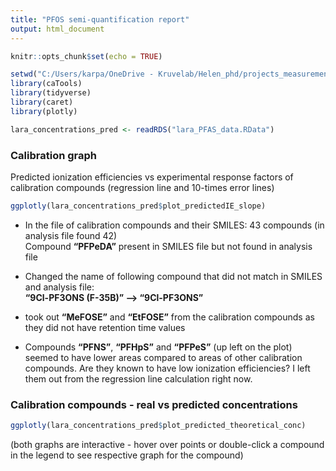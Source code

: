 ```yaml
---
title: "PFOS semi-quantification report"
output: html_document
---
```


```r
knitr::opts_chunk$set(echo = TRUE)

setwd("C:/Users/karpa/OneDrive - Kruvelab/Helen_phd/projects_measurements/Lara_PFAS")
library(caTools)
library(tidyverse)
library(caret)
library(plotly)

lara_concentrations_pred <- readRDS("lara_PFAS_data.RData")


```

### Calibration graph

Predicted ionization efficiencies vs experimental response factors of calibration compounds
(regression line and 10-times error lines)

```r
ggplotly(lara_concentrations_pred$plot_predictedIE_slope)

```



+ In the file of calibration compounds and their SMILES: 43 compounds (in analysis file found 42)  
Compound **"PFPeDA"** present in SMILES file but not found in analysis file

+ Changed the name of following compound that did not match in SMILES and analysis file:  
 **"9Cl-PF3ONS (F-35B)" --> "9Cl-PF3ONS"**

+ took out  **"MeFOSE"** and **"EtFOSE"** from the calibration compounds as they did not have retention time values

+ Compounds **"PFNS"**, **"PFHpS"** and **"PFPeS"** (up left on the plot) seemed to have lower areas compared to areas of other calibration compounds. Are they known to have low ionization efficiencies? I left them out from the regression line calculation right now.



### Calibration compounds - real vs predicted concentrations

```r
ggplotly(lara_concentrations_pred$plot_predicted_theoretical_conc)

```

(both graphs are interactive - hover over points or double-click a compound in the legend to see respective graph for the compound)











